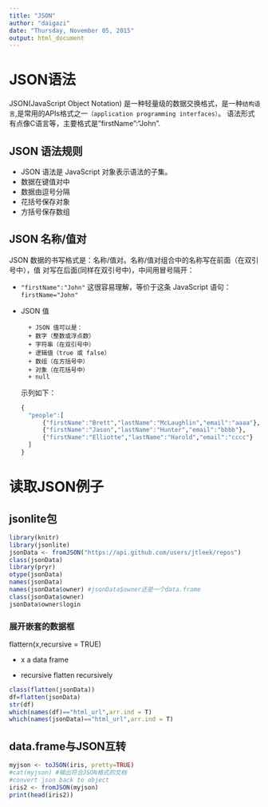 ```yaml
---
title: "JSON"
author: "daigazi"
date: "Thursday, November 05, 2015"
output: html_document
---
```

# JSON语法
JSON(JavaScript Object Notation) 是一种轻量级的数据交换格式，是一种`结构语言`,是常用的APIs格式之一`（application programming interfaces）`。
语法形式有点像C语言等，主要格式是"firstName":"John".

## JSON 语法规则

* JSON 语法是 JavaScript 对象表示语法的子集。
+ 数据在键值对中
+ 数据由逗号分隔
+ 花括号保存对象
+ 方括号保存数组

## JSON 名称/值对

JSON 数据的书写格式是：名称/值对。名称/值对组合中的名称写在前面（在双引号中），值
对写在后面(同样在双引号中)，中间用冒号隔开：

*  `"firstName":"John"`
这很容易理解，等价于这条 JavaScript 语句：`firstName="John"`

+ JSON 值

        + JSON 值可以是：
        + 数字（整数或浮点数）
        + 字符串（在双引号中）
        + 逻辑值（true 或 false）
        + 数组（在方括号中）
        + 对象（在花括号中）
        + null
示列如下：
```r
{
    "people":[
        {"firstName":"Brett","lastName":"McLaughlin","email":"aaaa"},
        {"firstName":"Jason","lastName":"Hunter","email":"bbbb"},
        {"firstName":"Elliotte","lastName":"Harold","email":"cccc"}
    ]
}
```

# 读取JSON例子

## jsonlite包

```r
library(knitr)
library(jsonlite)
jsonData <- fromJSON("https://api.github.com/users/jtleek/repos")
class(jsonData)
library(pryr)
otype(jsonData)
names(jsonData)
names(jsonData$owner) #jsonData$owner还是一个data.frame
class(jsonData$owner)
jsonData$owner$login

```
### 展开嵌套的数据框
flattern(x,recursive = TRUE)

* x        a data frame

* recursive	flatten recursively
```r
class(flatten(jsonData))
df=flatten(jsonData)
str(df)
which(names(df)=="html_url",arr.ind = T)
which(names(jsonData)=="html_url",arr.ind = T)
```



## data.frame与JSON互转

```r
myjson <- toJSON(iris, pretty=TRUE)
#cat(myjson) #输出符合JSON格式的文档
#convert json back to object
iris2 <- fromJSON(myjson)
print(head(iris2))
```



